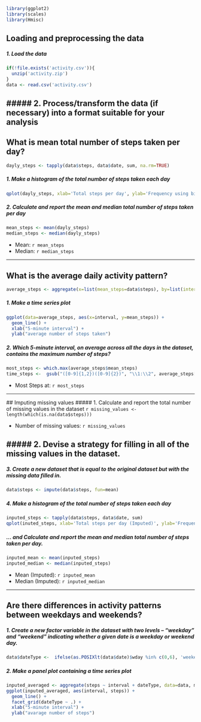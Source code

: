 ```r
library(ggplot2)
library(scales)
library(Hmisc)
```

## Loading and preprocessing the data
##### 1. Load the data
```r
if(!file.exists('activity.csv')){
  unzip('activity.zip')
}
data <- read.csv('activity.csv')
```
##### 2. Process/transform the data (if necessary) into a format suitable for your analysis
-----
  
## What is mean total number of steps taken per day?
```r
dayly_steps <- tapply(data$steps, data$date, sum, na.rm=TRUE)
```

##### 1. Make a histogram of the total number of steps taken each day
```r
qplot(dayly_steps, xlab='Total steps per day', ylab='Frequency using binwith 500', binwidth=500)
```

##### 2. Calculate and report the mean and median total number of steps taken per day
```r
mean_steps <- mean(dayly_steps)
median_steps <- median(dayly_steps)
```
* Mean: `r mean_steps`
* Median:  `r median_steps`

-----
  
## What is the average daily activity pattern?
```r
average_steps <- aggregate(x=list(mean_steps=data$steps), by=list(interval=data$interval), FUN=mean, na.rm=TRUE)
```

##### 1. Make a time series plot
```r
ggplot(data=average_steps, aes(x=interval, y=mean_steps)) +
  geom_line() +
  xlab("5-minute interval") +
  ylab("average number of steps taken") 
```

##### 2. Which 5-minute interval, on average across all the days in the dataset, contains the maximum number of steps?
```r
most_steps <- which.max(average_steps$mean_steps)
time_steps <-  gsub("([0-9]{1,2})([0-9]{2})", "\\1:\\2", average_steps[most_steps,'interval'])
```

* Most Steps at: `r most_steps`

----
  
  ## Imputing missing values
  ##### 1. Calculate and report the total number of missing values in the dataset 
  ```r
missing_values <- length(which(is.na(data$steps)))
```

* Number of missing values: `r missing_values`

##### 2. Devise a strategy for filling in all of the missing values in the dataset.
---
##### 3. Create a new dataset that is equal to the original dataset but with the missing data filled in.
```r
data$steps <- impute(data$steps, fun=mean)
```


##### 4. Make a histogram of the total number of steps taken each day 
```r
inputed_steps <- tapply(data$steps, data$date, sum)
qplot(inuted_steps, xlab='Total steps per day (Imputed)', ylab='Frequency using binwith 500', binwidth=500)
```

##### ... and Calculate and report the mean and median total number of steps taken per day. 
```r
inputed_mean <- mean(inputed_steps)
inputed_median <- median(inputed_steps)
```
* Mean (Imputed): `r inputed_mean`
* Median (Imputed):  `r inputed_median`


----
  
## Are there differences in activity patterns between weekdays and weekends?
##### 1. Create a new factor variable in the dataset with two levels – “weekday” and “weekend” indicating whether a given date is a weekday or weekend day.
  
```r
data$dateType <-  ifelse(as.POSIXlt(data$date)$wday %in% c(0,6), 'weekend', 'weekday')
```

##### 2. Make a panel plot containing a time series plot

```r
inputed_averaged <- aggregate(steps ~ interval + dateType, data=data, mean)
ggplot(inputed_averaged, aes(interval, steps)) + 
  geom_line() + 
  facet_grid(dateType ~ .) +
  xlab("5-minute interval") + 
  ylab("avarage number of steps")
```
